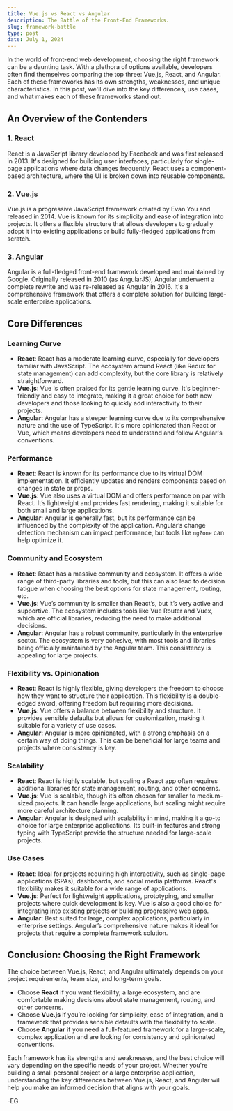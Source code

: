 ```yaml
---
title: Vue.js vs React vs Angular
description: The Battle of the Front-End Frameworks.
slug: framework-battle
type: post
date: July 1, 2024
---
```


In the world of front-end web development, choosing the right framework can be a daunting task. With a plethora of options available, developers often find themselves comparing the top three: Vue.js, React, and Angular. Each of these frameworks has its own strengths, weaknesses, and unique characteristics. In this post, we'll dive into the key differences, use cases, and what makes each of these frameworks stand out.

## An Overview of the Contenders

### 1. **React**

React is a JavaScript library developed by Facebook and was first released in 2013. It's designed for building user interfaces, particularly for single-page applications where data changes frequently. React uses a component-based architecture, where the UI is broken down into reusable components.

### 2. **Vue.js**

Vue.js is a progressive JavaScript framework created by Evan You and released in 2014. Vue is known for its simplicity and ease of integration into projects. It offers a flexible structure that allows developers to gradually adopt it into existing applications or build fully-fledged applications from scratch.

### 3. **Angular**

Angular is a full-fledged front-end framework developed and maintained by Google. Originally released in 2010 (as AngularJS), Angular underwent a complete rewrite and was re-released as Angular in 2016. It's a comprehensive framework that offers a complete solution for building large-scale enterprise applications.

## Core Differences

### **Learning Curve**

- **React**: React has a moderate learning curve, especially for developers familiar with JavaScript. The ecosystem around React (like Redux for state management) can add complexity, but the core library is relatively straightforward.
- **Vue.js**: Vue is often praised for its gentle learning curve. It's beginner-friendly and easy to integrate, making it a great choice for both new developers and those looking to quickly add interactivity to their projects.
- **Angular**: Angular has a steeper learning curve due to its comprehensive nature and the use of TypeScript. It's more opinionated than React or Vue, which means developers need to understand and follow Angular's conventions.

### **Performance**

- **React**: React is known for its performance due to its virtual DOM implementation. It efficiently updates and renders components based on changes in state or props.
- **Vue.js**: Vue also uses a virtual DOM and offers performance on par with React. It’s lightweight and provides fast rendering, making it suitable for both small and large applications.
- **Angular**: Angular is generally fast, but its performance can be influenced by the complexity of the application. Angular’s change detection mechanism can impact performance, but tools like `ngZone` can help optimize it.

### **Community and Ecosystem**

- **React**: React has a massive community and ecosystem. It offers a wide range of third-party libraries and tools, but this can also lead to decision fatigue when choosing the best options for state management, routing, etc.
- **Vue.js**: Vue’s community is smaller than React’s, but it’s very active and supportive. The ecosystem includes tools like Vue Router and Vuex, which are official libraries, reducing the need to make additional decisions.
- **Angular**: Angular has a robust community, particularly in the enterprise sector. The ecosystem is very cohesive, with most tools and libraries being officially maintained by the Angular team. This consistency is appealing for large projects.

### **Flexibility vs. Opinionation**

- **React**: React is highly flexible, giving developers the freedom to choose how they want to structure their application. This flexibility is a double-edged sword, offering freedom but requiring more decisions.
- **Vue.js**: Vue offers a balance between flexibility and structure. It provides sensible defaults but allows for customization, making it suitable for a variety of use cases.
- **Angular**: Angular is more opinionated, with a strong emphasis on a certain way of doing things. This can be beneficial for large teams and projects where consistency is key.

### **Scalability**

- **React**: React is highly scalable, but scaling a React app often requires additional libraries for state management, routing, and other concerns.
- **Vue.js**: Vue is scalable, though it’s often chosen for smaller to medium-sized projects. It can handle large applications, but scaling might require more careful architecture planning.
- **Angular**: Angular is designed with scalability in mind, making it a go-to choice for large enterprise applications. Its built-in features and strong typing with TypeScript provide the structure needed for large-scale projects.

### **Use Cases**

- **React**: Ideal for projects requiring high interactivity, such as single-page applications (SPAs), dashboards, and social media platforms. React's flexibility makes it suitable for a wide range of applications.
- **Vue.js**: Perfect for lightweight applications, prototyping, and smaller projects where quick development is key. Vue is also a good choice for integrating into existing projects or building progressive web apps.
- **Angular**: Best suited for large, complex applications, particularly in enterprise settings. Angular’s comprehensive nature makes it ideal for projects that require a complete framework solution.

## Conclusion: Choosing the Right Framework

The choice between Vue.js, React, and Angular ultimately depends on your project requirements, team size, and long-term goals.

- Choose **React** if you want flexibility, a large ecosystem, and are comfortable making decisions about state management, routing, and other concerns.
- Choose **Vue.js** if you’re looking for simplicity, ease of integration, and a framework that provides sensible defaults with the flexibility to scale.
- Choose **Angular** if you need a full-featured framework for a large-scale, complex application and are looking for consistency and opinionated conventions.

Each framework has its strengths and weaknesses, and the best choice will vary depending on the specific needs of your project. Whether you're building a small personal project or a large enterprise application, understanding the key differences between Vue.js, React, and Angular will help you make an informed decision that aligns with your goals.

-EG
